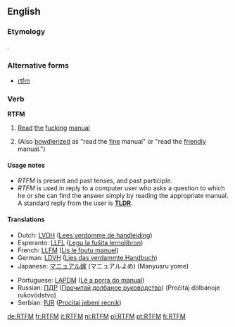 ==English==

===Etymology===
{{initialism}}.

===Alternative forms===
* [[rtfm]]

===Verb===
'''RTFM''' {{intransitive}}

# {{internet}} [[read|Read]] [[the]] [[fucking]] [[manual]]
# (Also [[bowdlerized]] as "read the [[fine]] manual" or "read the [[friendly]] manual.")

====Usage notes====
* ''RTFM'' is present and past tenses, and past participle.
* ''RTFM'' is used in reply to a computer user who asks a question to which he or she can find the answer simply by reading the appropriate manual.  A standard reply from the user is '''[[TLDR]]'''.

====Translations====
<!--Note: Provide ABBREVIATIONS where these exist and ensure translations are IDIOMATIC-->
{{trans-top|abbreviation of ''read the fucking manual''}}
* Dutch: [[LVDH]] ([[Lees verdomme de handleiding]])
* Esperanto: [[LLFL]] ([[Legu la fuŝita lernolibron]])
* French: [[LLFM]] ([[Lis le foutu manuel]])
* German: [[LDVH]] ([[Lies das verdammte Handbuch]])
* Japanese: [[マニュアル嫁]] (マニュアルよめ) (Manyuaru yome)
{{trans-mid}}
* Portuguese: [[LAPDM]] ([[Lê a porra do manual]])
* Russian: [[ПДР]] ([[Прочитай долбаное руководство]]) (Pročitáj dólbanoje rukovódstvo)
* Serbian: [[PJR]] ([[Procitaj jebeni recnik]])
{{trans-bottom}}

[[de:RTFM]]
[[fr:RTFM]]
[[it:RTFM]]
[[nl:RTFM]]
[[pl:RTFM]]
[[pt:RTFM]]
[[fi:RTFM]]